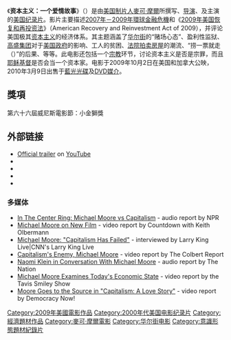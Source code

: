 {{noteTA
|1=zh-hans:资本主义：一个爱情故事;zh-hk:華爾街陰質實錄;zh-tw:資本愛情故事;
|2=zh-tw:麥可; zh-hk:米高; zh-cn:迈克尔;
|3=zh-tw:摩爾; zh-hk:摩亞; zh-cn:摩尔;
}}

{{Infobox film
| name           = 资本主义：一个爱情故事
| original_name = Capitalism: A Love Story
| image          = Capitalism a love story poster.jpg
| image_size     = 
| alt            = In front of a gray silhouette of protesters holding up signs below a yellow-orange sky, a rotund man in casual clothing folds his arms and faces a silver-haired businessman in the foreground, whose back is to the viewer. The businessman holds up the American flag in his right hand while holding a bag with a dollar sign behind his back, out of view of the man and the protesters.
| caption        = Theatrical release poster
| director       = [[麦可·摩尔|麦可·摩尔]]
| producer       = [[安妮·摩尔|安妮·摩尔]]<br />麦可·摩尔
| writer         = 麦可·摩尔
| narrator       = 
| music          = Jeff Gibbs
| cinematography = Daniel Marracino<br />Jayme Roy
| editing        = John Walter<br />Connor O'Neill
| studio         = [[The_Weinstein_Company|The Weinstein Company]]<br />Dog Eat Dog Films
| distributor    = Overture Films <small>（美国版）</small> <br />Paramount Vantage<small>（国际版）</small> 
| released       = {{Start date|2009|09|23}}<br />{{flagicon|USA}}{{flagicon|CAN}}{{Start date|2009|10|02}}
| runtime        = 120 分鐘
| country        = 美國
| language       = 英語
| budget         = 
| gross          = $14,232,656 (As of November 15)
| preceded_by    = 
| followed_by    = 
}}
《'''资本主义：一个爱情故事'''》（{{lang-en|''Capitalism: A Love Story''}}）是由[[美国|美国]][[制片人|制片人]][[麥可·摩爾|麥可·摩爾]]所撰写、[[导演|导演]]、及主演的[[美国|美国]][[纪录片|纪录片]]。影片主要描述[[2007年－2009年環球金融危機|2007年－2009年環球金融危機]]和《[[2009年美国恢复和再投资法|2009年美国恢复和再投资法]]》（American Recovery and Reinvestment Act of 2009），并评论美国极其[[资本主义|资本主义]]的经济体系。其主题涵盖了[[华尔街|华尔街]]的“赌场心态”、盈利性监狱、[[高盛集团|高盛集团]]对于[[美国政府|美国政府]]的影响、工人的贫困、[[法院拍卖房屋|法院拍卖房屋]]的潮流、“捞一票就走（{{lang-en|runaway greed}}）”的后果、等等。此电影还包括一个[[宗教|宗教]]环节，讨论资本主义是否是宗罪，而且[[耶稣基督|耶稣基督]]是否会当一个资本家。电影于2009年10月2日在美国和加拿大公映，2010年3月9日出售于[[藍光光碟|藍光光碟]]及[[DVD|DVD]][[媒介|媒介]]。

== 獎項 ==
第六十六屆威尼斯電影節：小金獅獎

== 外部链接 ==
* [http://www.youtube.com/watch?v=IhydyxRjujU Official trailer] {{Wayback|url=http://www.youtube.com/watch?v=IhydyxRjujU |date=20210508011443 }} on [[YouTube|YouTube]]
* {{imdb title|1232207}}
* {{mojo title|id=michaelmoore09|title=Capitalism: A Love Story}} 
* {{rotten-tomatoes|capitalism_a_love_story}}
* {{metacritic film|capitalism}}

=== 多媒体 ===
* [http://www.npr.org/templates/story/story.php?storyId=113173498 In The Center Ring: Michael Moore vs Capitalism] {{Wayback|url=http://www.npr.org/templates/story/story.php?storyId=113173498 |date=20191217222408 }} - audio report by NPR 
* [http://www.msnbc.msn.com/id/22425001/vp/33012724#33012724 Michael Moore on New Film] {{Wayback|url=http://www.msnbc.msn.com/id/22425001/vp/33012724#33012724 |date=20121102095523 }} - video report by Countdown with Keith Olbermann
* [http://edition.cnn.com/2009/SHOWBIZ/Movies/09/24/lkl.michael.moore/?imw=Y#cnnSTCVideo Michael Moore: "Capitalism Has Failed"] {{Wayback|url=http://edition.cnn.com/2009/SHOWBIZ/Movies/09/24/lkl.michael.moore/?imw=Y#cnnSTCVideo |date=20210126075618 }} - interviewed by Larry King Live|CNN's Larry King Live
* [http://www.colbertnation.com/the-colbert-report-videos/250350/september-23-2009/capitalism-s-enemy---michael-moore Capitalism's Enemy, Michael Moore] {{Wayback|url=http://www.colbertnation.com/the-colbert-report-videos/250350/september-23-2009/capitalism-s-enemy---michael-moore |date=20140312032611 }} - video report by The Colbert Report
* [http://www.thenation.com/doc/20091012/moore_podcast Naomi Klein in Conversation With Michael Moore] {{Wayback|url=http://www.thenation.com/doc/20091012/moore_podcast |date=20090928031413 }} - audio report by The Nation
* [http://www.pbs.org/kcet/tavissmiley/archive/200909/20090929.html Michael Moore Examines Today's Economic State] {{Wayback|url=http://www.pbs.org/kcet/tavissmiley/archive/200909/20090929.html |date=20091211203240 }} - video report by the Tavis Smiley Show
* [http://www.democracynow.org/2009/9/24/after_20_years_of_filmmaking_on Moore Goes to the Source in "Capitalism: A Love Story"] {{Wayback|url=http://www.democracynow.org/2009/9/24/after_20_years_of_filmmaking_on |date=20210424070749 }} - video report by Democracy Now!

{{Michael Moore}}
{{DEFAULTSORT:Capitalism: A Love Story}}
[[Category:2009年美國電影作品|Category:2009年美國電影作品]]
[[Category:2000年代美国电影纪录片|Category:2000年代美国电影纪录片]]
[[Category:經濟題材作品|Category:經濟題材作品]]
[[Category:麥可·摩爾電影|Category:麥可·摩爾電影]]
[[Category:华尔街电影|Category:华尔街电影]]
[[Category:意識形態題材紀錄片|Category:意識形態題材紀錄片]]